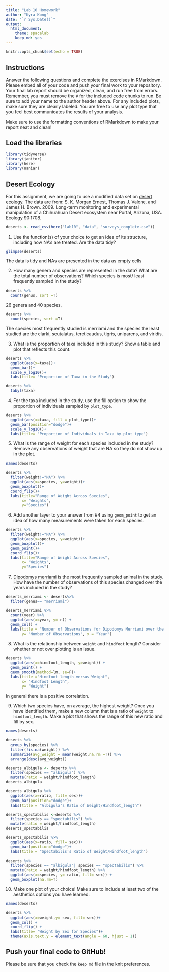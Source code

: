 ```yaml
---
title: "Lab 10 Homework"
author: "Kyra Kong"
date: "`r Sys.Date()`"
output:
  html_document: 
    theme: spacelab
    keep_md: yes
---
```


```r
knitr::opts_chunk$set(echo = TRUE)
```

## Instructions
Answer the following questions and complete the exercises in RMarkdown. Please embed all of your code and push your final work to your repository. Your final lab report should be organized, clean, and run free from errors. Remember, you must remove the `#` for the included code chunks to run. Be sure to add your name to the author header above. For any included plots, make sure they are clearly labeled. You are free to use any plot type that you feel best communicates the results of your analysis.  

Make sure to use the formatting conventions of RMarkdown to make your report neat and clean!  

## Load the libraries
```r
library(tidyverse)
library(janitor)
library(here)
library(naniar)
``` 

## Desert Ecology
For this assignment, we are going to use a modified data set on [desert ecology](http://esapubs.org/archive/ecol/E090/118/). The data are from: S. K. Morgan Ernest, Thomas J. Valone, and James H. Brown. 2009. Long-term monitoring and experimental manipulation of a Chihuahuan Desert ecosystem near Portal, Arizona, USA. Ecology 90:1708.
```r
deserts <- read_csv(here("lab10", "data", "surveys_complete.csv"))
```

1. Use the function(s) of your choice to get an idea of its structure, including how NA's are treated. Are the data tidy?  
```r
glimpse(deserts)
```
The data is tidy and NAs are presented in the data as empty cells

2. How many genera and species are represented in the data? What are the total number of observations? Which species is most/ least frequently sampled in the study?

```r
deserts %>% 
  count(genus, sort =T)
```
26 genera and 40 species, 
```r
deserts %>% 
  count(species, sort =T)
```
The species most frequently studied is merriami and the species the least studied are the clarki, scutalatus, tereticaudus, tigris, uniparens, and viridis.


3. What is the proportion of taxa included in this study? Show a table and plot that reflects this count.
```r
deserts %>% 
  ggplot(aes(x=taxa))+
  geom_bar()+
  scale_y_log10()+
  labs(title= "Proportion of Taxa in the Study")
```
```r
deserts %>% 
  tabyl(taxa)
```


4. For the taxa included in the study, use the fill option to show the proportion of individuals sampled by `plot_type.`
```r
deserts %>% 
  ggplot(aes(x=taxa, fill = plot_type))+
  geom_bar(position="dodge")+
  scale_y_log10()+
  labs(title= "Proportion of Individuals in Taxa by plot type")
```

5. What is the range of weight for each species included in the study? Remove any observations of weight that are NA so they do not show up in the plot.
```r
names(deserts)
```

```r
deserts %>% 
  filter(weight!="NA") %>% 
  ggplot(aes(x=species, y=weight))+
  geom_boxplot()+
  coord_flip()+
  labs(title="Range of Weight Across Species",
       x= "Weights",
       y="Species")
```

6. Add another layer to your answer from #4 using `geom_point` to get an idea of how many measurements were taken for each species.
```r
deserts %>% 
  filter(weight!="NA") %>% 
  ggplot(aes(x=species, y=weight))+
  geom_boxplot()+
  geom_point()+
  coord_flip()+
  labs(title="Range of Weight Across Species",
       x= "Weights",
       y="Species")
```

7. [Dipodomys merriami](https://en.wikipedia.org/wiki/Merriam's_kangaroo_rat) is the most frequently sampled animal in the study. How have the number of observations of this species changed over the years included in the study?
```r
deserts_merriami <- deserts%>% 
  filter(genus== "merriami")
```

```r
deserts_merriami %>% 
  count(year) %>% 
  ggplot(aes(x=year, y= n)) +
  geom_col() +
  labs(title = "Number of Observations for Dipodomys Merriami over the years", 
       y= "Number of Observations", x = "Year")
```


8. What is the relationship between `weight` and `hindfoot` length? Consider whether or not over plotting is an issue.

```r
deserts %>% 
  ggplot(aes(x=hindfoot_length, y=weight)) +
  geom_point() +
  geom_smooth(method=lm, se=F)+
  labs(title ="Hindfoot length versus Weight",
       x= "Hindfoot Length",
       y= "Weight")
```
In general there is a positive correlation.

9. Which two species have, on average, the highest weight? Once you have identified them, make a new column that is a ratio of `weight` to `hindfoot_length`. Make a plot that shows the range of this new ratio and fill by sex.

```r
names(deserts)
```

```r
deserts %>% 
  group_by(species) %>% 
  filter(!is.na(weight)) %>% 
  summarize(avg_weight = mean(weight,na.rm =T)) %>% 
  arrange(desc(avg_weight))
```
```r
deserts_albigula <- deserts %>% 
  filter(species == "albigula") %>% 
  mutate(ratio = weight/hindfoot_length)
deserts_albigula
```
```r
deserts_albigula %>% 
  ggplot(aes(x=ratio, fill= sex))+
  geom_bar(position="dodge")+
  labs(title = "Albigula's Ratio of Weight/Hindfoot_length")
```
```r
deserts_spectabilis <-deserts %>% 
  filter(species == "spectabilis") %>% 
  mutate(ratio = weight/hindfoot_length) 
deserts_spectabilis
```
```r
deserts_spectabilis %>% 
  ggplot(aes(x=ratio, fill= sex))+
  geom_bar(position="dodge")+
  labs(title = "Spectabilis's Ratio of Weight/Hindfoot_length")
```
```r
deserts %>% 
  filter(species == "albigula"| species == "spectabilis") %>% 
  mutate(ratio = weight/hindfoot_length) %>% 
  ggplot(aes(x=species, y= ratio, fill= sex)) +
  geom_boxplot(na.rm=T)
```


10. Make one plot of your choice! Make sure to include at least two of the aesthetics options you have learned.

```r
names(deserts)
```
```r
deserts %>% 
  ggplot(aes(x=weight,y= sex, fill= sex))+
  geom_col() +
  coord_flip() +
  labs(title= "Weight by Sex for Species")+
  theme(axis.text.y = element_text(angle = 60, hjust = 1))
```


## Push your final code to GitHub!
Please be sure that you check the `keep md` file in the knit preferences. 